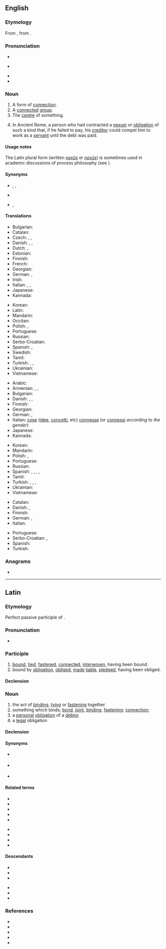 {{also|nexûs|nexūs}}
==English==
{{wikipedia|dab=nexus}}

===Etymology===
From {{etyl|la|en}} {{m|la|nexus||the act of binding together; bond}}, from {{m|la|nectō||bind}}.

===Pronunciation===
* {{IPA|/ˈnɛk.səs/|lang=en}}
* {{IPA|/ˈnɛk.suːs/|lang=en}} {{qualifier|plural}}
* {{rhymes|ɛksəs|lang=en}}
* {{audio|LL-Q1860 (eng)-I learned some phrases-nexus.wav|Audio (UK)|lang=en}}

===Noun===
{{en-noun|nexuses|nexus}}

# A form of [[connection]].
# A [[connect]]ed [[group]].
# The [[centre]] of something.
# {{lb|en|historical|legal}} In Ancient Rome, a person who had contracted a [[nexum]] or [[obligation]] of such a kind that, if he failed to pay, his [[creditor]] could compel him to work as a [[servant]] until the debt was paid.

====Usage notes====
The Latin plural form (written ''[[nexûs]]'' or ''[[nexūs]]'') is sometimes used in academic discussions of process philosophy (see {{pedialite|Nexus (process philosophy)}}).

====Synonyms====
* {{sense|a form of connection}} {{l|en|bond}}, {{l|en|link}}, {{l|en|tie}}
* {{sense|group}} {{l|en|network}}
* {{sense|centre}} {{l|en|hub}}, {{l|en|junction}}

====Translations====
{{trans-top|connection}}
* Bulgarian: {{t-needed|bg}}
* Catalan: {{t+|ca|nexe|m}}
* Czech: {{t+|cs|souvislost|f}}, {{t+|cs|spojení|n}}, {{t|cs|nexus|m}}
* Danish: {{t|da|sammenhæng|c}}, {{t|da|bindeled|n}}, {{t|da|forbindelse|c}}
* Dutch: {{t+|nl|band|m}}, {{t+|nl|verbinding|f}}
* Estonian: {{t-needed|et}}
* Finnish: {{t+|fi|yhteys}}
* French: {{t+|fr|nexus|m}}
* Georgian: {{t|ka|კავშირი}}
* German: {{t+|de|Verbindung|f}}, {{t+|de|Verknüpfung|f}}
* Irish: {{t+|ga|nasc|m}}
* Italian: {{t+|it|nesso|m}}, {{t+|it|legame|m}}, {{t+|it|connessione|f}}
* Japanese: {{t+|ja|連結|tr=renketsu}}
* Kannada: {{t-needed|kn}}
{{trans-mid}}
* Korean: {{t-needed|ko}}
* Latin: {{t+|la|nexus|m}}
* Mandarin: {{t+|cmn|连结|sc=Hani}}
* Occitan: {{t|oc|nexe|m}}
* Polish: {{t+|pl|związek|m}}, {{t+|pl|ogniwo|n}}
* Portuguese: {{t+|pt|nexo|m}}
* Russian: {{t+|ru|связь|f}}
* Serbo-Croatian: {{t+|sh|veza|f}}
* Spanish: {{t+|es|nexo|m}}, {{t+|es|conexión|f}}
* Swedish: {{t+|sv|förbindelse}}
* Tamil: {{t-needed|ta}}
* Turkish: {{t+|tr|bağ}}, {{t+|tr|bağlantı}}, {{t+|tr|rabıta}}
* Ukrainian: {{t+|uk|зв'язок|m|tr=zvjazók|sc=Cyrl}}
* Vietnamese: {{t|vi|kết nối}}
{{trans-bottom}}

{{trans-top|connected group}}
* Arabic: {{t-needed|ar}}
* Armenian: {{t|hy|[[կապված]] [[խումբ]]}}, {{t+|hy|շարք}}, {{t+|hy|սերիա}}
* Bulgarian: {{t-needed|bg}}
* Danish: {{t|da|kæde|c}}, {{t+|da|gruppe|c}}, {{t+|da|række|c}}
* Finnish: {{t+|fi|ryhmä}}
* Georgian: {{t-needed|ka}}
* German: {{t+|de|Verbindung|f}}, {{t+|de|Netzwerk|n}}
* Italian: [[cose]] ([[idee]], [[concetti]], etc) [[connesse]] (or [[connessi]] ''according to the gender'')
* Japanese: {{t|ja|關聯|tr=kanren}}
* Kannada: {{t-needed|kn}}
{{trans-mid}}
* Korean: {{t-needed|ko}}
* Mandarin: {{t+|cmn|关联|sc=Hani}}
* Polish: {{t+|pl|grupa|f}}, {{t+|pl|zespół|m}}
* Portuguese: {{t+|pt|nexo|m}}
* Russian: {{t+|ru|гру́ппа|f}}
* Spanish: {{t+|es|enchufe|m}} {{qualifier|colloquial}}, {{t+|es|cuña|f}} {{qualifier|colloquial}}, {{t+|es|junta|f}}, {{t+|es|vínculo|m}}, {{t+|es|vinculación|f}}
* Tamil: {{t-needed|ta}}
* Turkish: {{t+|tr|grup}}, {{t+|tr|ekip}}, {{t+|tr|takım}}, {{t+|tr|topluluk}}
* Ukrainian: {{t+|uk|група}}
* Vietnamese: {{t-needed|vi}}
{{trans-bottom}}

{{trans-top|centre of something}}
* Catalan: {{t+|ca|centre|m}}
* Danish: {{t|da|schankel}}, {{t|da|nexus}}
* Finnish: {{t+|fi|keskus}}
* German: {{t+|de|Zentrum|n}}, {{t+|de|Kern|m}}
* Italian: {{t+|it|centro|m}}
{{trans-mid}}
* Portuguese: {{t+|pt|centro|m}}
* Serbo-Croatian: {{t+|sh|centar}}, {{t+|sh|središte}}
* Spanish: {{t+|es|centro}}
* Turkish: {{t+|tr|merkez}}
{{trans-bottom}}

===Anagrams===
* {{anagrams|en|a=ensux|UN*Xes|unsex}}

----

==Latin==

===Etymology===
Perfect passive participle of {{m|la|nectō||bind}}.

===Pronunciation===
* {{la-IPA}}

===Participle===
{{la-part|nexus}}

# [[bind|bound]], [[tie]]d, [[fasten]]ed, [[connect]]ed, [[interwoven]], having been bound.
# bound by [[obligation]], [[oblige]]d, [[make|made]] [[liable]], [[pledge]]d, having been obliged.

====Declension====
{{la-adecl|nexus}}

===Noun===
{{la-noun|nexus<4>}}

# the act of [[bind]]ing, [[tie|tying]] or [[fasten]]ing together
# something which binds; [[bond]], [[joint]], [[binding]], [[fastening]]; [[connection]]; {{l|en|nexus}}
# a [[personal]] [[obligation]] of a [[debtor]]
# a [[legal]] obligation

====Declension====
{{la-ndecl|nexus<4>}}

====Synonyms====
* {{sense|joint}} {{l|la|iunctūra}}
* {{sense|fastening}} {{l|la|nexiō}}
* {{sense|connection}} {{l|la|nexilitās}}

====Related terms====
{{top2}}
* {{l|la|nectō}}
* {{l|la|nexābundē}}
* {{l|la|nexibilis}}
* {{l|la|nexilis}}
* {{l|la|nexilitās}}
{{mid2}}
* {{l|la|nexiō}}
* {{l|la|nexō}}
* {{l|la|nexum}}
* {{l|la|nexuōsus}}
{{bottom}}

====Descendants====
{{top2}}
* {{desc|ca|nexe}}
* {{desc|en|nexus|bor=1}}
* {{desc|fr|nexus}}
{{mid2}}
* {{desc|it|nesso}}
* {{desc|pt|nexo}}
* {{desc|es|nexo}}
{{bottom}}

===References===
* {{R:L&S}}
* {{R:Elementary Lewis}}
* {{R:Gaffiot}}
* {{R:M&A}}
* {{R:NLW}}
